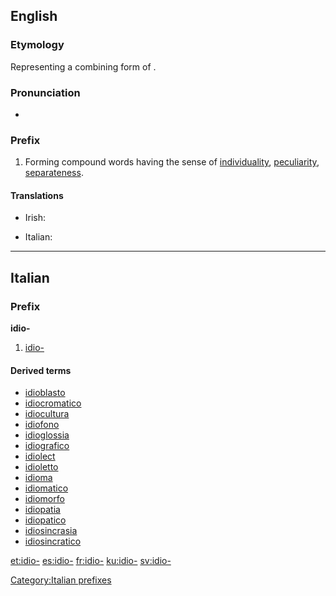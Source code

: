==English==

===Etymology===
Representing a combining form of {{etyl|grc|en}} {{term|ἴδιος||own, personal, distinct|lang=grc}}.

===Pronunciation===
* {{IPA|/ˈɪdɪəʊ/}}

===Prefix===
{{head|en|prefix}}

# Forming compound words having the sense of [[individuality]], [[peculiarity]], [[separateness]].

====Translations====
{{trans-top|forming compound words having the sense of individuality, peculiarity, separateness}}
* Irish: {{t-|ga|idea-}}
{{trans-mid}}
* Italian: {{t-|it|idio-}}
{{trans-bottom}}

----

==Italian==

===Prefix===
'''idio-'''

# [[#English|idio-]]

====Derived terms====
* [[idioblasto]]
* [[idiocromatico]]
* [[idiocultura]]
* [[idiofono]]
* [[idioglossia]]
* [[idiografico]]
* [[idiolect]]
* [[idioletto]]
* [[idioma]]
* [[idiomatico]]
* [[idiomorfo]]
* [[idiopatia]]
* [[idiopatico]]
* [[idiosincrasia]]
* [[idiosincratico]]

[[Category:Italian prefixes]]

[[et:idio-]]
[[es:idio-]]
[[fr:idio-]]
[[ku:idio-]]
[[sv:idio-]]